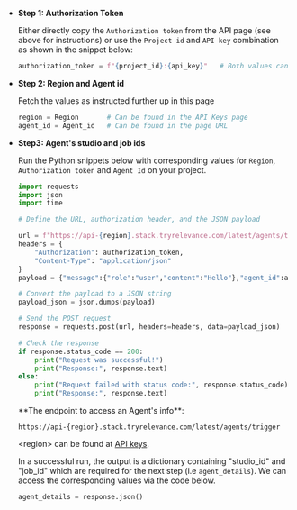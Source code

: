 * **Step 1: Authorization Token**

    Either directly copy the `Authorization token` from the API page (see above for instructions) or use the 
    `Project id` and `API key` combination as shown in the snippet below:

    ```Python
    authorization_token = f"{project_id}:{api_key}"   # Both values can be found in the API Keys page

    ```

* **Step 2: Region and Agent id**

    Fetch the values as instructed further up in this page
    ```Python
    region = Region       # Can be found in the API Keys page
    agent_id = Agent_id   # Can be found in the page URL

    ```

* **Step3: Agent's studio and job ids**

    Run the Python snippets below with corresponding values for `Region`, `Authorization token` and `Agent Id` on your project.

    ```Python
    import requests
    import json
    import time

    # Define the URL, authorization header, and the JSON payload
    
    url = f"https://api-{region}.stack.tryrelevance.com/latest/agents/trigger"
    headers = {
        "Authorization": authorization_token,
        "Content-Type": "application/json"
    }
    payload = {"message":{"role":"user","content":"Hello"},"agent_id":agent_id}

    # Convert the payload to a JSON string
    payload_json = json.dumps(payload)

    # Send the POST request
    response = requests.post(url, headers=headers, data=payload_json)

    # Check the response
    if response.status_code == 200:
        print("Request was successful!")
        print("Response:", response.text)
    else:
        print("Request failed with status code:", response.status_code)
        print("Response:", response.text)

    ```

    <Tip>
    **The endpoint to access an Agent's info**:

    `https://api-{region}.stack.tryrelevance.com/latest/agents/trigger`

    \<region\> can be found at [API keys](/get-started/key-concepts/api-keys).
    </Tip>

    In a successful run, the output is a dictionary containing "studio_id" and "job_id" which are required for the next step 
    (i.e `agent_details`).
    We can access the corresponding values via the code below.

    ```Python
    agent_details = response.json()
    ```